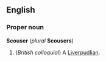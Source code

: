 ==English==
===Proper noun===
'''Scouser''' (''plural'' '''Scousers''')

#(''British colloquial'') A [[Liverpudlian]].